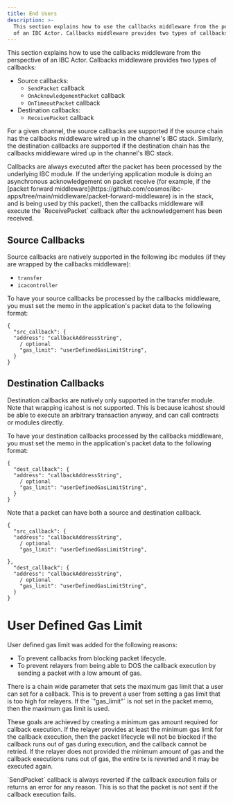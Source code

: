 ```yaml
---
title: End Users
description: >-
  This section explains how to use the callbacks middleware from the perspective
  of an IBC Actor. Callbacks middleware provides two types of callbacks:
---
```


This section explains how to use the callbacks middleware from the perspective of an IBC Actor. Callbacks middleware provides two types of callbacks:

* Source callbacks:
  * `SendPacket` callback
  * `OnAcknowledgementPacket` callback
  * `OnTimeoutPacket` callback
* Destination callbacks:
  * `ReceivePacket` callback

For a given channel, the source callbacks are supported if the source chain has the callbacks middleware wired up in the channel's IBC stack. Similarly, the destination callbacks are supported if the destination chain has the callbacks middleware wired up in the channel's IBC stack.

<Tip>
Callbacks are always executed after the packet has been processed by the underlying IBC module.
</Tip>

<Warning>
If the underlying application module is doing an asynchronous acknowledgement on packet receive (for example, if the [packet forward middleware](https://github.com/cosmos/ibc-apps/tree/main/middleware/packet-forward-middleware) is in the stack, and is being used by this packet), then the callbacks middleware will execute the `ReceivePacket` callback after the acknowledgement has been received.
</Warning>

## Source Callbacks

Source callbacks are natively supported in the following ibc modules (if they are wrapped by the callbacks middleware):

* `transfer`
* `icacontroller`

To have your source callbacks be processed by the callbacks middleware, you must set the memo in the application's packet data to the following format:

```jsonc
{
  "src_callback": {
  "address": "callbackAddressString",
    / optional
    "gas_limit": "userDefinedGasLimitString",
  }
}
```

## Destination Callbacks

Destination callbacks are natively only supported in the transfer module. Note that wrapping icahost is not supported. This is because icahost should be able to execute an arbitrary transaction anyway, and can call contracts or modules directly.

To have your destination callbacks processed by the callbacks middleware, you must set the memo in the application's packet data to the following format:

```jsonc
{
  "dest_callback": {
  "address": "callbackAddressString",
    / optional
    "gas_limit": "userDefinedGasLimitString",
  }
}
```

Note that a packet can have both a source and destination callback.

```jsonc expandable
{
  "src_callback": {
  "address": "callbackAddressString",
    / optional
    "gas_limit": "userDefinedGasLimitString",
  
},
  "dest_callback": {
  "address": "callbackAddressString",
    / optional
    "gas_limit": "userDefinedGasLimitString",
  }
}
```

# User Defined Gas Limit

User defined gas limit was added for the following reasons:

* To prevent callbacks from blocking packet lifecycle.
* To prevent relayers from being able to DOS the callback execution by sending a packet with a low amount of gas.

<Tip>
There is a chain wide parameter that sets the maximum gas limit that a user can set for a callback. This is to prevent a user from setting a gas limit that is too high for relayers. If the `"gas_limit"` is not set in the packet memo, then the maximum gas limit is used.
</Tip>

These goals are achieved by creating a minimum gas amount required for callback execution. If the relayer provides at least the minimum gas limit for the callback execution, then the packet lifecycle will not be blocked if the callback runs out of gas during execution, and the callback cannot be retried. If the relayer does not provided the minimum amount of gas and the callback executions runs out of gas, the entire tx is reverted and it may be executed again.

<Tip>
`SendPacket` callback is always reverted if the callback execution fails or returns an error for any reason. This is so that the packet is not sent if the callback execution fails.
</Tip>
